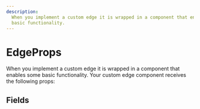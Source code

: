 ```yaml
---
description:
  When you implement a custom edge it is wrapped in a component that enables some
  basic functionality.
---
```


# EdgeProps

When you implement a custom edge it is wrapped in a component that enables some basic functionality. Your custom edge component receives the following props:

## Fields

<APIDocs typeName="EdgeProps" />
